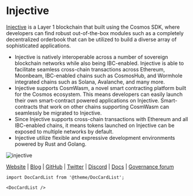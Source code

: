 # Injective


<MainpageMetrics rpc="https://rpc-injective.imperator.co" binary="injectived" />

[Injective](https://injective.com) is a Layer 1 blockchain that built using the Cosmos SDK, where developers can find robust out-of-the-box modules such as a completely decentralized orderbook that can be utilized to build a diverse array of sophisticated applications.

- Injective is natively interoperable across a number of sovereign blockchain networks while also being IBC-enabled. Injective is able to facilitate seamless cross-chain transactions across Ethereum, Moonbeam, IBC-enabled chains such as CosmosHub, and Wormhole integrated chains such as Solana, Avalanche, and many more.
- Injective supports CosmWasm, a novel smart contracting platform built for the Cosmos ecosystem. This means developers can easily launch their own smart-contract powered applications on Injective. Smart-contracts that work on other chains supporting CosmWasm can seamlessly be migrated to Injective.
- Since Injective supports cross-chain transactions with Ethereum and all IBC-enabled chains, it means tokens launched on Injective can be exposed to multiple networks by default.
- Injective utilize flexible and expressive development environments powered by Rust and Golang.

![injective](./img/injective.png)

[Website](https://injective.com/) | [Blog](https://blog.injective.com) | [GitHub](https://github.com/InjectiveLabs) | [Twitter](https://twitter.com/Injective_) | [Discord](https://discord.com/invite/NK4qdbv) | [Docs](https://docs.injective.network/) | [Governance forum](https://gov.injective.network/overview)

```mdx-code-block
import DocCardList from '@theme/DocCardList';

<DocCardList />
```

